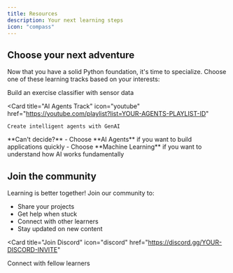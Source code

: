 ```yaml
---
title: Resources
description: Your next learning steps
icon: "compass"
---
```



<CourseResourcesInline />

## Choose your next adventure

Now that you have a solid Python foundation, it's time to specialize. Choose one of these learning tracks based on your interests:

<CardGroup cols={2}>
  <Card
    title="Machine Learning Track"
    icon="youtube"
    href="https://youtube.com/playlist?list=YOUR-ML-PLAYLIST-ID"
  >
    Build an exercise classifier with sensor data
  </Card>
  
  <Card
    title="AI Agents Track"
    icon="youtube"
    href="https://youtube.com/playlist?list=YOUR-AGENTS-PLAYLIST-ID"
  >
    Create intelligent agents with GenAI
  </Card>
</CardGroup>

<Tip>
  **Can't decide?** 
  - Choose **AI Agents** if you want to build applications quickly
  - Choose **Machine Learning** if you want to understand how AI works fundamentally
</Tip>

## Join the community

Learning is better together! Join our community to:
- Share your projects
- Get help when stuck
- Connect with other learners
- Stay updated on new content

<Card
  title="Join Discord"
  icon="discord"
  href="https://discord.gg/YOUR-DISCORD-INVITE"
>
  Connect with fellow learners
</Card>